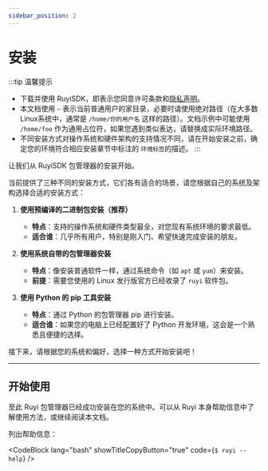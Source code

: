 ```yaml
---
sidebar_position: 2
---
```



# 安装

:::tip 温馨提示
- 下载并使用 RuyiSDK，即表示您同意许可条款和[隐私声明](https://ruyisdk.org/docs/legal/privacyPolicy/)。
- 本文档使用 ``~`` 表示当前普通用户的家目录，必要时请使用绝对路径（在大多数Linux系统中，通常是 ``/home/你的用户名`` 这样的路径）。文档示例中可能使用 ``/home/foo`` 作为通用占位符，如果您遇到类似表达，请替换成实际环境路径。
- 不同安装方式对操作系统和硬件架构的支持情况不同，请在开始安装之前，确定您的环境符合相应安装章节中标注的 `环境标签`的描述。
:::

让我们从 RuyiSDK 包管理器的安装开始。

当前提供了三种不同的安装方式，它们各有适合的场景，请您根据自己的系统及架构选择合适的安装方式：
1.  **使用预编译的二进制包安装（推荐）**
    *   **特点**：支持的操作系统和硬件类型最全，对您现有系统环境的要求最低。
    *   **适合谁**：几乎所有用户，特别是刚入门、希望快速完成安装的朋友。

2.  **使用系统自带的包管理器安装**
    *   **特点**：像安装普通软件一样，通过系统命令（如 `apt` 或 `yum`）来安装。
    *   **前提**：需要您使用的 Linux 发行版官方已经收录了 `ruyi` 软件包。

3.  **使用 Python 的 pip 工具安装**
    *   **特点**：通过 Python 的包管理器 pip 进行安装。
    *   **适合谁**：如果您的电脑上已经配置好了 Python 开发环境，这会是一个熟悉且便捷的选择。

接下来，请根据您的系统和偏好，选择一种方式开始安装吧！

<Tabs groupId="ruyi-installation">
  <TabItem value="BinaryPackages" label="使用预编译的二进制安装" default>
    <BinaryPackagesContent />
  </TabItem>
  <TabItem value="LinuxPkg" label="使用系统包管理器安装">
    <LinuxPkgContent />
  </TabItem>
  <TabItem value="PythonPip" label="使用Python包管理器安装">
    <PythonPipContent />
  </TabItem>
</Tabs>

---

## 开始使用

至此 Ruyi 包管理器已经成功安装在您的系统中。可以从 Ruyi 本身帮助信息中了解使用方法，或继续阅读本文档。

列出帮助信息：

<CodeBlock lang="bash" showTitleCopyButton="true" code={`
$ ruyi --help
`} />